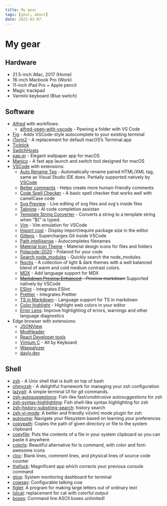 ```yaml
---
title: My gear
tags: [gear, about]
date: 2022-03-07
---
```


# My gear

## Hardware

- 21.5-inch iMac, 2017 (Home)
- 16-inch Macbook Pro (Work)
- 11-inch iPad Pro + Apple pencil
- Magic trackpad
- Varmilo keyboard (Blue switch)

## Software

- [Alfred](https://www.alfredapp.com) with workflows:
  - [alfred-open-with-vscode](https://github.com/iamstevendao/alfred-open-with-vscode) - Ppening a folder with VS Code
- [Fig](https://fig.io) - Adds VSCode-style autocomplete to your existing terminal
- [iTerm2](https://iterm2.com/) - A replacement for default macOS’s Terminal.app
- [Ticktick](https://ticktick.com/)
- [SwitchHosts](https://github.com/oldj/SwitchHosts)
- [pap.er](https://paper.meiyuan.in/) - Elegant wallpaper app for macOS
- [Manico](https://manico.im/) - A fast app launch and switch tool designed for macOS
- [VSCode](https://code.visualstudio.com/) with extensions:
  - [Auto Rename Tag](https://marketplace.visualstudio.com/items?itemName=formulahendry.auto-rename-tag) - Automatically rename paired HTML/XML tag, same as Visual Studio IDE does. Partially supported natively by [VSCode](https://code.visualstudio.com/docs/languages/html#_auto-update-tags)
  - [Better comments](https://marketplace.visualstudio.com/items?itemName=aaron-bond.better-comments) - Helps create more human-friendly comments
  - [Code Spell Checker](https://marketplace.visualstudio.com/items?itemName=streetsidesoftware.code-spell-checker) - A basic spell checker that works well with camelCase code
  - [Svg Preview](https://marketplace.visualstudio.com/items?itemName=SimonSiefke.svg-preview) - Live editing of svg files and svg's inside files
  - [Tabnine](https://marketplace.visualstudio.com/items?itemName=TabNine.tabnine-vscode) - AI code completion assistan
  - [Template String Converter](https://marketplace.visualstudio.com/items?itemName=meganrogge.template-string-converter) - Converts a string to a template string when "${" is typed.
  - [Vim](https://marketplace.visualstudio.com/items?itemName=vscodevim.vim) - Vim emulation for VSCode
  - [Import cost](https://marketplace.visualstudio.com/items?itemName=wix.vscode-import-cost) - Display import/require package size in the editor
  - [Gitlens](https://marketplace.visualstudio.com/items?itemName=eamodio.gitlens) - Supercharges Git inside VSCode
  - [Path intellisense](https://marketplace.visualstudio.com/items?itemName=christian-kohler.path-intellisense) - Autocompletes filenames
  - [Material Icon Theme](https://marketplace.visualstudio.com/items?itemName=PKief.material-icon-theme) - Material design icons for files and folders
  - [Polacode-2020](https://marketplace.visualstudio.com/items?itemName=jeff-hykin.polacode-2019) - Polaroid for your code
  - [Search node_modules](https://marketplace.visualstudio.com/items?itemName=jasonnutter.search-node-modules) - Quickly search the node_modules
  - [Noctis](https://marketplace.visualstudio.com/items?itemName=liviuschera.noctis) - A collection of light & dark themes with a well balanced blend of warm and cold medium contrast colors.
  - [MDX](https://marketplace.visualstudio.com/items?itemName=silvenon.mdx) - Add language support for MDX
  - ~~[Markdown Preview Enhanced](https://marketplace.visualstudio.com/items?itemName=shd101wyy.markdown-preview-enhanced) - Preview markdown~~ Supported natively by VSCode
  - [ESlint](https://marketplace.visualstudio.com/items?itemName=dbaeumer.vscode-eslint) - Integrates ESlint
  - [Prettier](https://marketplace.visualstudio.com/items?itemName=esbenp.prettier-vscode) - Integrates Prettier
  - [TS in Markdown](https://marketplace.visualstudio.com/items?itemName=amour1688.ts-in-markdown) - Language support for TS in markdown
  - [Color highlight](https://marketplace.visualstudio.com/items?itemName=naumovs.color-highlight) - Highlight web colors in your editor
  - [Error Lens](https://marketplace.visualstudio.com/items?itemName=usernamehw.errorlens): Improve highlighting of errors, warnings and other language diagnostics
- Edge browser with extensions:
  - [JSONView](https://microsoftedge.microsoft.com/addons/detail/jsonview/kmpfgkgaimakokfhgdahhiaaiidiphco)
  - [ModHeader](https://microsoftedge.microsoft.com/addons/detail/modheader/opgbiafapkbbnbnjcdomjaghbckfkglc)
  - [React Developer tools](https://microsoftedge.microsoft.com/addons/detail/gpphkfbcpidddadnkolkpfckpihlkkil)
  - [Vimium C](https://chrome.google.com/webstore/detail/vimium-c-all-by-keyboard/hfjbmagddngcpeloejdejnfgbamkjaeg) - All by Keyboard
  - [Wappalyzer](https://microsoftedge.microsoft.com/addons/detail/wappalyzer-technology-p/mnbndgmknlpdjdnjfmfcdjoegcckoikn)
  - [dayly.dev](https://chrome.google.com/webstore/detail/dailydev-the-homepage-dev/jlmpjdjjbgclbocgajdjefcidcncaied)

## Shell

- [zsh](https://www.zsh.org/) - A Unix shell that is built on top of bash
- [ohmyzsh](https://github.com/ohmyzsh/ohmyzsh) - A delightful framework for managing your zsh configuration
- [lazygit](https://github.com/jesseduffield/lazygit): A simple terminal UI for git commands.
- [zsh-autosuggestions](https://github.com/zsh-users/zsh-autosuggestions): Fish-like fast/unobtrusive autosuggestions for zsh
- [zsh-syntax-highlighting](https://github.com/zsh-users/zsh-syntax-highlighting): Fish shell-like syntax highlighting for zsh
- [zsh-history-substring-search](https://github.com/zsh-users/zsh-history-substring-search): history search
- [zsh-vi-mode](https://github.com/jeffreytse/zsh-vi-mode): A better and friendly vi(vim) mode plugin for zsh
- [autojump](https://github.com/wting/autojump): Navigate your filesystem based on learning your preferences
- [copypath](https://github.com/ohmyzsh/ohmyzsh/tree/master/plugins/copypath): Copies the path of given directory or file to the system clipboard
- [copyfile](https://github.com/ohmyzsh/ohmyzsh/tree/master/plugins/copyfile): Puts the contents of a file in your system clipboard so you can paste it anywhere
- [colorls](https://github.com/athityakumar/colorls): Beautiful alternative for ls command, with color and font-awesome icons
- [cloc](http://cloc.sourceforge.net/): Blank lines, comment lines, and physical lines of source code counter
- [thefuck](https://github.com/nvbn/thefuck): Magnificent app which corrects your previous console command
- [gtop](https://github.com/aksakalli/gtop): System monitoring dashboard for terminal
- [cowsay](https://github.com/piuccio/cowsay): Configurable talking cow
- [figlet](http://www.figlet.org/): A program for making large letters out of ordinary text
- [lolcat](https://github.com/busyloop/lolcat): replacement for cat with colorful output
- [boxes](https://github.com/ascii-boxes/boxes): Command line ASCII boxes unlimited!
